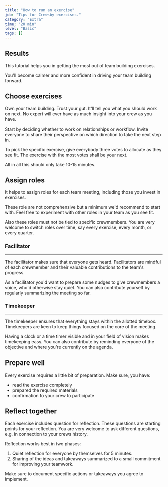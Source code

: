 ```yaml
---
title: "How to run an exercise"
job: "Tips for Crewsby exercises."
category: "Extra"
time: "20 min"
level: "Basic"
tags: []
---
```


## Results

This tutorial helps you in getting the most out of team building exercises.

You'll become calmer and more confident in driving your team building forward.

## Choose exercises

Own your team building.
Trust your gut.
It'll tell you what you should work on next.
No expert will ever have as much insight into your crew as you have.

Start by deciding whether to work on relationships or workflow.
Invite everyone to share their perspective on which direction to take the next step in.

To pick the specific exercise, give everybody three votes to allocate as they see fit.
The exercise with the most votes shall be your next.

All in all this should only take 10-15 minutes.

## Assign roles

It helps to assign roles for each team meeting, including those you invest in exercises.

These role are not comprehensive but a minimum we'd recommend to start with.
Feel free to experiment with other roles in your team as you see fit.

Also these roles must not be tied to specific crewmembers.
You are very welcome to switch roles over time, say every exercise, every month, or every quarter.

### Facilitator

---

The facilitator makes sure that everyone gets heard.
Facilitators are mindful of each crewmember and their valuable contributions to the team's progress.

As a facilitator you'd want to prepare some nudges to give crewmembers a voice, who'd otherwise stay quiet.
You can also contribute yourself by regularly summarizing the meeting so far.

### Timekeeper

---

The timekeeper ensures that everything stays within the allotted timebox.
Timekeepers are keen to keep things focused on the core of the meeting.

Having a clock or a time timer visible and in your field of vision makes timekeeping easy.
You can also contribute by reminding everyone of the objective and where you're currently on the agenda.

## Prepare well

Every exercise requires a little bit of preparation.
Make sure, you have:

- read the exercise completely
- prepared the required materials
- confirmation fo your crew to participate

## Reflect together

Each exercise includes question for reflection.
These questions are starting points for your reflection.
You are very welcome to ask different questions, e.g. in connection to your crews history.

Reflection works best in two phases:

1. Quiet reflection for everyone by themselves for 5 minutes.
2. Sharing of the ideas and takeaways summarized to a small commitment for improving your teamwork.

Make sure to document specific actions or takeaways you agree to implement.
